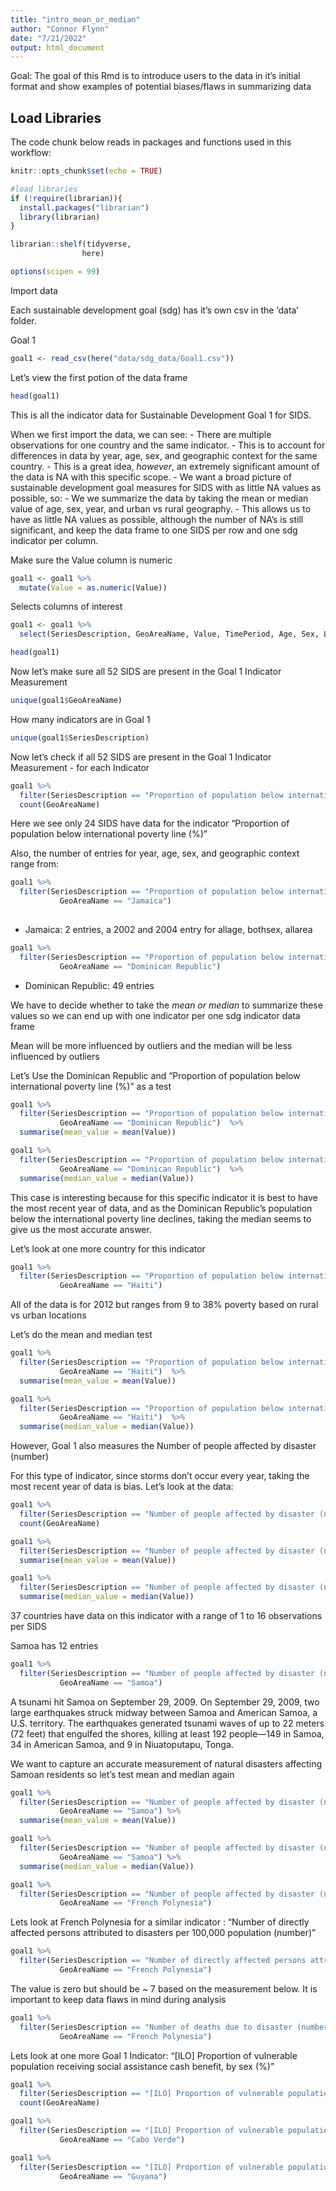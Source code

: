 ```yaml
---
title: "intro_mean_or_median"
author: "Connor Flynn"
date: "7/21/2022"
output: html_document
---
```


Goal: The goal of this Rmd is to introduce users to the data in it's initial format and show examples of potential biases/flaws in summarizing data



## Load Libraries

The code chunk below reads in packages and functions used in this workflow:

```r
knitr::opts_chunk$set(echo = TRUE)

#load libraries
if (!require(librarian)){
  install.packages("librarian")
  library(librarian)
}

librarian::shelf(tidyverse,
                here)

options(scipen = 99)
```


Import data

Each sustainable development goal (sdg) has it's own csv in the 'data' folder. 



Goal 1
```r
goal1 <- read_csv(here("data/sdg_data/Goal1.csv"))

```


Let's view the first potion of the data frame 

```r
head(goal1)
```

This is all the indicator data for Sustainable Development Goal 1 for SIDS.

When we first import the data, we can see:
  - There are multiple observations for one country and the same indicator. 
      - This is to account for differences in data by year, age, sex, and geographic context for the same country.
      - This is a great idea, *however*, an extremely significant amount of the data is NA with this specific scope. 
  - We want a broad picture of sustainable development goal measures for SIDS with as little NA values as possible, so:
      - We we summarize the data by taking the mean or median value of age, sex, year, and urban vs rural geography. 
      - This allows us to have as little NA values as possible, although the number of NA's is still significant, and keep the             data frame to one SIDS per row and one sdg indicator per column.



Make sure the Value column is numeric
```r
goal1 <- goal1 %>% 
  mutate(Value = as.numeric(Value))
```


Selects columns of interest
```r
goal1 <- goal1 %>% 
  select(SeriesDescription, GeoAreaName, Value, TimePeriod, Age, Sex, Location)

head(goal1)
```

Now let's make sure all 52 SIDS are present in the Goal 1 Indicator Measurement

```r
unique(goal1$GeoAreaName)
```

How many indicators are in Goal 1

```r
unique(goal1$SeriesDescription)
```




Now let's check if all 52 SIDS are present in the Goal 1 Indicator Measurement - for each Indicator

```r
goal1 %>% 
  filter(SeriesDescription == "Proportion of population below international poverty line (%)") %>% 
  count(GeoAreaName)
```


Here we see only 24 SIDS have data for the indicator "Proportion of population below international poverty line (%)"

Also, the number of entries for year, age, sex, and geographic context range from:

```r
goal1 %>% 
  filter(SeriesDescription == "Proportion of population below international poverty line (%)" &
           GeoAreaName == "Jamaica")  
 
```

  - Jamaica: 2 entries, a 2002 and 2004 entry for allage, bothsex, allarea


```r
goal1 %>% 
  filter(SeriesDescription == "Proportion of population below international poverty line (%)" &
           GeoAreaName == "Dominican Republic")  
```
 - Dominican Republic: 49 entries
 
 
We have to decide whether to take the *mean or median* to summarize these values so we can end up with one indicator per one sdg indicator data frame

Mean will be more influenced by outliers and the median will be less influenced by outliers
 
 
Let's Use the Dominican Republic and "Proportion of population below international poverty line (%)" as a test
 
 
 
```r
goal1 %>% 
  filter(SeriesDescription == "Proportion of population below international poverty line (%)" &
           GeoAreaName == "Dominican Republic")  %>% 
  summarise(mean_value = mean(Value))
```

```r
goal1 %>% 
  filter(SeriesDescription == "Proportion of population below international poverty line (%)" &
           GeoAreaName == "Dominican Republic")  %>% 
  summarise(median_value = median(Value))
```
 
 
This case is interesting because for this specific indicator it is best to have the most recent year of data, and as the Dominican Republic's population below the international poverty line declines, taking the median seems to give us the most accurate answer.



Let's look at one more country for this indicator 

```r
goal1 %>% 
  filter(SeriesDescription == "Proportion of population below international poverty line (%)" &
           GeoAreaName == "Haiti")  
```

All of the data is for 2012 but ranges from 9 to 38% poverty based on rural vs urban locations

Let's do the mean and median test


```r
goal1 %>% 
  filter(SeriesDescription == "Proportion of population below international poverty line (%)" &
           GeoAreaName == "Haiti")  %>% 
  summarise(mean_value = mean(Value))
```


```r
goal1 %>% 
  filter(SeriesDescription == "Proportion of population below international poverty line (%)" &
           GeoAreaName == "Haiti")  %>% 
  summarise(median_value = median(Value))
```





However, Goal 1 also measures the Number of people affected by disaster (number)

For this type of indicator, since storms don't occur every year, taking the most recent year of data is bias. 
Let's look at the data:


```r
goal1 %>% 
  filter(SeriesDescription == "Number of people affected by disaster (number)") %>% 
  count(GeoAreaName)
```


```r
goal1 %>% 
  filter(SeriesDescription == "Number of people affected by disaster (number)") %>% 
  summarise(mean_value = mean(Value))
```
```r
goal1 %>% 
  filter(SeriesDescription == "Number of people affected by disaster (number)") %>% 
  summarise(median_value = median(Value))
```


37 countries have data on this indicator with a range of 1 to 16 observations per SIDS

Samoa has 12 entries


```r
goal1 %>% 
  filter(SeriesDescription == "Number of people affected by disaster (number)" &
           GeoAreaName == "Samoa")
```
 
 
A tsunami hit Samoa on September 29, 2009. On September 29, 2009, two large earthquakes struck midway between Samoa and American Samoa, a U.S. territory. The earthquakes generated tsunami waves of up to 22 meters (72 feet) that engulfed the shores, killing at least 192 people—149 in Samoa, 34 in American Samoa, and 9 in Niuatoputapu, Tonga. 

We want to capture an accurate measurement of natural disasters affecting Samoan residents so let's test mean and median again


```r
goal1 %>% 
  filter(SeriesDescription == "Number of people affected by disaster (number)" &
           GeoAreaName == "Samoa") %>% 
  summarise(mean_value = mean(Value))
```
 
```r
goal1 %>% 
  filter(SeriesDescription == "Number of people affected by disaster (number)" &
           GeoAreaName == "Samoa") %>% 
  summarise(median_value = median(Value))
```


```r
goal1 %>% 
  filter(SeriesDescription == "Number of people affected by disaster (number)" &
           GeoAreaName == "French Polynesia")
```



Lets look at French Polynesia for a similar indicator : "Number of directly affected persons attributed to disasters per 100,000 population (number)" 

```r
goal1 %>% 
  filter(SeriesDescription == "Number of directly affected persons attributed to disasters per 100,000 population (number)" &
           GeoAreaName == "French Polynesia") 
```


The value is zero but should be ~ 7 based on the measurement below. It is important to keep data flaws in mind during analysis


```r
goal1 %>% 
  filter(SeriesDescription == "Number of deaths due to disaster (number)" &
           GeoAreaName == "French Polynesia") 

```



Lets look at one more Goal 1 Indicator: "[ILO] Proportion of vulnerable population receiving social assistance cash benefit, by sex (%)"

```r
goal1 %>% 
  filter(SeriesDescription == "[ILO] Proportion of vulnerable population receiving social assistance cash benefit, by sex (%)") %>% 
  count(GeoAreaName)
```


```r
goal1 %>% 
  filter(SeriesDescription == "[ILO] Proportion of vulnerable population receiving social assistance cash benefit, by sex (%)" &
           GeoAreaName == "Cabo Verde") 
```
```r
goal1 %>% 
  filter(SeriesDescription == "[ILO] Proportion of vulnerable population receiving social assistance cash benefit, by sex (%)" &
           GeoAreaName == "Guyana") 
```



